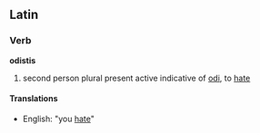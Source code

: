 ==Latin==
===Verb===
'''odistis'''

#second person plural present active indicative of [[odi]], to [[hate]]
====Translations====
*English: "you [[hate]]"